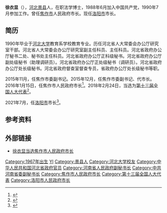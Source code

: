 '''徐衣显'''（{{bd|1967年|11月17日}}），[[河北|河北]][[景县|景县]]人，在职法学博士，1988年6月加入中国共产党，1990年7月参加工作。曾任[[焦作市|焦作市]]人民政府市长。现任[[洛阳市|洛阳市]]市长。

== 简历 ==
1990年毕业于[[河北大学|河北大学]]教育系学校教育专业。历任河北省人大常委会办公厅研究室干部。河北省人大常委会办公厅研究室副主任科员、主任科员。河北省政府办公厅秘书二处、秘书处主任科员。河北省政府办公厅正科级秘书。河北省政府办公厅副处级秘书（助理调研员）。河北省政府办公厅正处级秘书（调研员）。河北省政府办公厅处长级秘书。河北省政府督查室督查专员，省政府办公厅处长级秘书等职。

2015年11月，任焦作市委副书记。2015年12月，任焦作市委副书记、代市长。2016年1月15日，任焦作市人民政府市长<ref>{{Cite web|url = http://news.163.com/16/0116/02/BDDTRRB500014AED.html|title = 徐衣显当选为焦作市人民政府市长|accessdate = 2016-01-15|author = |date = |publisher = }}</ref>。2018年2月24日，当选为[[第十三届全国人大代表|第十三届全国人大代表]]<ref>{{Cite web|title=（受权发布）中华人民共和国第十三届全国人民代表大会代表名单-中新网|url=http://www.chinanews.com/gn/2018/02-25/8453959.shtml|accessdate=2021-02-13|work=中新网|archive-date=2018-02-27|archive-url=https://web.archive.org/web/20180227031724/http://www.chinanews.com/gn/2018/02-25/8453959.shtml|dead-url=no}}</ref>。

2021年7月，任[[洛阳市|洛阳市]]市长<ref>{{Cite web|title=徐衣显任洛阳市代市长 刘宛康辞去市长职务(简历)_中国经济网——国家经济门户|url=http://district.ce.cn/newarea/sddy/202107/02/t20210702_36685839.shtml|access-date=2021-07-02|work=district.ce.cn|archive-date=2021-07-09|archive-url=https://web.archive.org/web/20210709182307/http://district.ce.cn/newarea/sddy/202107/02/t20210702_36685839.shtml|dead-url=no}}</ref>。

== 参考资料 ==
{{reflist}}

== 外部链接 ==
*[http://news.dahe.cn/2016/01-16/106328619.html 徐衣显当选焦作市人民政府市长] {{Wayback|url=http://news.dahe.cn/2016/01-16/106328619.html |date=20180712223609 }}

{{start box}}
{{s-gov|prc}}
{{s-before|[[刘宛康|刘宛康]]}}
{{s-title|[[洛阳市人民政府|洛阳市人民政府]]市长|2021年7月-}}
{{s-inc}}
{{s-before|[[谢玉安|谢玉安]]}}
{{s-title|[[焦作市人民政府|焦作市人民政府]]市长|2016年1月-2021年7月}}
{{s-after|[[李亦博|李亦博]]}}
{{end box}}
{{洛阳市市长}}
{{DEFAULTSORT:XU徐}}
[[Category:1967年出生|Category:1967年出生]]
[[Category:徐姓|YI]]
[[Category:景县人|Category:景县人]]
[[Category:河北大学校友|Category:河北大学校友]]
[[Category:中华人民共和国河北省政府官员|Category:中华人民共和国河北省政府官员]]
[[Category:河南省人民政府副秘书长|Category:河南省人民政府副秘书长]]
[[Category:中共河南省委副秘书长|Category:中共河南省委副秘书长]]
[[Category:焦作市人民政府市长|Category:焦作市人民政府市长]]
[[Category:第十三届全国人大代表|Category:第十三届全国人大代表]]
[[Category:洛阳市人民政府市长|Category:洛阳市人民政府市长]]